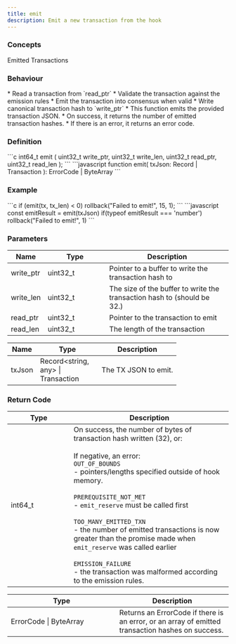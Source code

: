 ```yaml
---
title: emit
description: Emit a new transaction from the hook
---
```


### Concepts

<LinkButton href="/docs/hooks/concepts/emitted-transactions">Emitted Transactions</LinkButton>

### Behaviour

<Tabs>
<TabItem label="C">
* Read a transaction from `read_ptr`
* Validate the transaction against the emission rules
* Emit the transaction into consensus when valid
* Write canonical transaction hash to `write_ptr`
</TabItem>

<TabItem label="JavaScript">
* This function emits the provided transaction JSON.
* On success, it returns the number of emitted transaction hashes.&#x20;
* If there is an error, it returns an error code.
</TabItem>
</Tabs>

### Definition

<Tabs>
<TabItem label="C">
```c
int64_t emit (
    uint32_t write_ptr,
    uint32_t write_len,
    uint32_t read_ptr,
    uint32_t read_len
);
```


</TabItem>

<TabItem label="JavaScript">
```javascript
function emit(
    txJson: Record<string, any> | Transaction
  ): ErrorCode | ByteArray
```
</TabItem>
</Tabs>



### Example

<Tabs>
<TabItem label="C">
```c
if (emit(tx, tx_len) < 0)
    rollback("Failed to emit!", 15, 1);
```


</TabItem>

<TabItem label="JavaScript">
```javascript
const emitResult = emit(txJson)
if(typeof emitResult === 'number')
    rollback("Failed to emit!", 1)
```
</TabItem>
</Tabs>



### Parameters

<Tabs>
<TabItem label="C">
<table><thead><tr><th>Name</th><th width="124">Type</th><th>Description</th></tr></thead><tbody><tr><td>write_ptr</td><td>uint32_t</td><td>Pointer to a buffer to write the transaction hash to</td></tr><tr><td>write_len</td><td>uint32_t</td><td>The size of the buffer to write the transaction hash to (should be 32.)</td></tr><tr><td>read_ptr</td><td>uint32_t</td><td>Pointer to the transaction to emit</td></tr><tr><td>read_len</td><td>uint32_t</td><td>The length of the transaction</td></tr></tbody></table>


</TabItem>

<TabItem label="JavaScript">


<table><thead><tr><th>Name</th><th width="124">Type</th><th>Description</th></tr></thead><tbody><tr><td>txJson</td><td>Record&#x3C;string, any> | Transaction</td><td>The TX JSON to emit.</td></tr></tbody></table>
</TabItem>
</Tabs>



### Return Code

<Tabs>
<TabItem label="C">
<table><thead><tr><th width="127">Type</th><th>Description</th></tr></thead><tbody><tr><td>int64_t</td><td>On success, the number of bytes of transaction hash written (32), or:<br /><br />If negative, an error:<br /><code>OUT_OF_BOUNDS</code><br />- pointers/lengths specified outside of hook memory.<br /><br /><code>PREREQUISITE_NOT_MET</code><br />- <code>emit_reserve</code> must be called first<br /><br /><code>TOO_MANY_EMITTED_TXN</code><br />- the number of emitted transactions is now greater than the promise made when <code>emit_reserve</code> was called earlier<br /><br /><code>EMISSION_FAILURE</code><br />- the transaction was malformed according to the emission rules.</td></tr></tbody></table>


</TabItem>

<TabItem label="JavaScript">


<table><thead><tr><th width="231">Type</th><th>Description</th></tr></thead><tbody><tr><td>ErrorCode | ByteArray</td><td>Returns an ErrorCode if there is an error, or an array of emitted transaction hashes on success.</td></tr></tbody></table>
</TabItem>
</Tabs>

